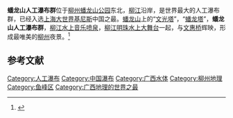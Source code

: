 '''蟠龙山人工瀑布群'''位于[[柳州|柳州]][[蟠龙山公园|蟠龙山公园]]东北，[[柳江|柳江]]沿岸，是世界最大的人工瀑布群，已经入选[[上海大世界基尼斯|上海大世界基尼斯]]中国之最。[[蟠龙山|蟠龙山]]上的“[[文光塔|文光塔]]”，“[[蟠龙塔|蟠龙塔]]”，'''蟠龙山人工瀑布群'''，[[柳江水上音乐喷泉|柳江水上音乐喷泉]]，[[柳江明珠水上大舞台|柳江明珠水上大舞台]]一起，与[[文惠桥|文惠桥]]辉映，形成最唯美的[[柳州|柳州]]夜景。<ref>{{Cite web |author= |title=蟠龙公园简介 |publisher=同程旅游网络科技有限公司 |url=http://www.17u.cn/scenery/SceneryInfo-5235.html |date=2011年5月31日}}</ref>

== 参考文献 ==
{{reflist}}

[[Category:人工瀑布|Category:人工瀑布]]
[[Category:中国瀑布|Category:中国瀑布]]
[[Category:广西水体|Category:广西水体]]
[[Category:柳州地理|Category:柳州地理]]
[[Category:鱼峰区|Category:鱼峰区]]
[[Category:广西地理的世界之最|Category:广西地理的世界之最]]